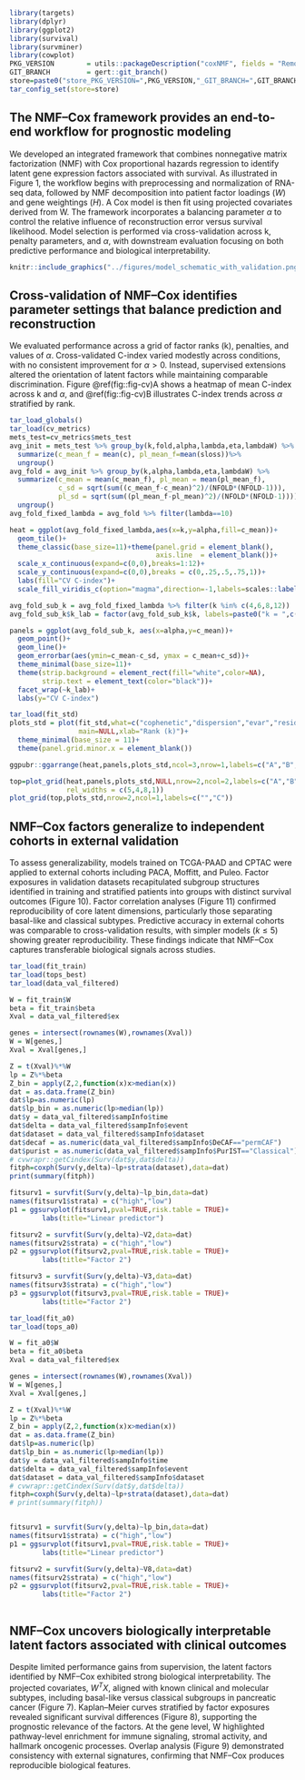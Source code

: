 ```r
library(targets)
library(dplyr)
library(ggplot2)
library(survival)
library(survminer)
library(cowplot)
PKG_VERSION        = utils::packageDescription("coxNMF", fields = "RemoteRef")
GIT_BRANCH         = gert::git_branch()
store=paste0("store_PKG_VERSION=",PKG_VERSION,"_GIT_BRANCH=",GIT_BRANCH)
tar_config_set(store=store)

```


## The NMF–Cox framework provides an end-to-end workflow for prognostic modeling

We developed an integrated framework that combines nonnegative matrix factorization (NMF) with Cox proportional hazards regression to identify latent gene expression factors associated with survival. As illustrated in Figure 1, the workflow begins with preprocessing and normalization of RNA-seq data, followed by NMF decomposition into patient factor loadings ($W$) and gene weightings ($H$). A Cox model is then fit using projected covariates derived from W. The framework incorporates a balancing parameter $\alpha$ to control the relative influence of reconstruction error versus survival likelihood. Model selection is performed via cross-validation across k, penalty parameters, and $\alpha$, with downstream evaluation focusing on both predictive performance and biological interpretability.

```r
knitr::include_graphics("../figures/model_schematic_with_validation.png")
```



## Cross-validation of NMF–Cox identifies parameter settings that balance prediction and reconstruction

We evaluated performance across a grid of factor ranks (k), penalties, and values of $\alpha$. Cross-validated C-index varied modestly across conditions, with no consistent improvement for 
$\alpha>0$. Instead, supervised extensions altered the orientation of latent factors while maintaining comparable discrimination. Figure \@ref(fig::fig-cv)A shows a heatmap of mean C-index across k and $\alpha$, and \@ref(fig::fig-cv)B illustrates C-index trends across $\alpha$ stratified by rank. 

```r
tar_load_globals()
tar_load(cv_metrics)
mets_test=cv_metrics$mets_test
avg_init = mets_test %>% group_by(k,fold,alpha,lambda,eta,lambdaW) %>%
  summarize(c_mean_f = mean(c), pl_mean_f=mean(sloss))%>%
  ungroup()
avg_fold = avg_init %>% group_by(k,alpha,lambda,eta,lambdaW) %>%
  summarize(c_mean = mean(c_mean_f), pl_mean = mean(pl_mean_f),
            c_sd = sqrt(sum((c_mean_f-c_mean)^2)/(NFOLD*(NFOLD-1))), 
            pl_sd = sqrt(sum((pl_mean_f-pl_mean)^2)/(NFOLD*(NFOLD-1))))%>%
  ungroup()
avg_fold_fixed_lambda = avg_fold %>% filter(lambda==10)

heat = ggplot(avg_fold_fixed_lambda,aes(x=k,y=alpha,fill=c_mean))+
  geom_tile()+
  theme_classic(base_size=11)+theme(panel.grid = element_blank(),
                                    axis.line  = element_blank())+
  scale_x_continuous(expand=c(0,0),breaks=1:12)+
  scale_y_continuous(expand=c(0,0),breaks = c(0,.25,.5,.75,1))+
  labs(fill="CV C-index")+
  scale_fill_viridis_c(option="magma",direction=-1,labels=scales::label_number(accuracy=0.01))

avg_fold_sub_k = avg_fold_fixed_lambda %>% filter(k %in% c(4,6,8,12))
avg_fold_sub_k$k_lab = factor(avg_fold_sub_k$k, labels=paste0("k = ",c(4,6,8,12)))

panels = ggplot(avg_fold_sub_k, aes(x=alpha,y=c_mean))+
  geom_point()+
  geom_line()+
  geom_errorbar(aes(ymin=c_mean-c_sd, ymax = c_mean+c_sd))+
  theme_minimal(base_size=11)+
  theme(strip.background = element_rect(fill="white",color=NA),
        strip.text = element_text(color="black"))+
  facet_wrap(~k_lab)+
  labs(y="CV C-index")

tar_load(fit_std)
plots_std = plot(fit_std,what=c("cophenetic","dispersion","evar","residuals","silhouette","sparseness"),
                 main=NULL,xlab="Rank (k)")+
  theme_minimal(base_size = 11)+
  theme(panel.grid.minor.x = element_blank())

ggpubr::ggarrange(heat,panels,plots_std,ncol=3,nrow=1,labels=c("A","B","C"),widths=c(5,4,6))

top=plot_grid(heat,panels,plots_std,NULL,nrow=2,ncol=2,labels=c("A","B","C",""),
              rel_widths = c(5,4,8,1))
plot_grid(top,plots_std,nrow=2,ncol=1,labels=c("","C"))


```

## NMF–Cox factors generalize to independent cohorts in external validation

To assess generalizability, models trained on TCGA-PAAD and CPTAC were applied to external cohorts including PACA, Moffitt, and Puleo. Factor exposures in validation datasets recapitulated subgroup structures identified in training and stratified patients into groups with distinct survival outcomes (Figure 10). Factor correlation analyses (Figure 11) confirmed reproducibility of core latent dimensions, particularly those separating basal-like and classical subtypes. Predictive accuracy in external cohorts was comparable to cross-validation results, with simpler models ($k\leq 5$) showing greater reproducibility. These findings indicate that NMF–Cox captures transferable biological signals across studies. 

```r
tar_load(fit_train)
tar_load(tops_best)
tar_load(data_val_filtered)

W = fit_train$W
beta = fit_train$beta
Xval = data_val_filtered$ex

genes = intersect(rownames(W),rownames(Xval))
W = W[genes,]
Xval = Xval[genes,]

Z = t(Xval)%*%W
lp = Z%*%beta
Z_bin = apply(Z,2,function(x)x>median(x))
dat = as.data.frame(Z_bin)
dat$lp=as.numeric(lp)
dat$lp_bin = as.numeric(lp>median(lp))
dat$y = data_val_filtered$sampInfo$time
dat$delta = data_val_filtered$sampInfo$event
dat$dataset = data_val_filtered$sampInfo$dataset
dat$decaf = as.numeric(data_val_filtered$sampInfo$DeCAF=="permCAF")
dat$purist = as.numeric(data_val_filtered$sampInfo$PurIST=="Classical")
# cvwrapr::getCindex(Surv(dat$y,dat$delta))
fitph=coxph(Surv(y,delta)~lp+strata(dataset),data=dat)
print(summary(fitph))

fitsurv1 = survfit(Surv(y,delta)~lp_bin,data=dat)
names(fitsurv1$strata) = c("high","low")
p1 = ggsurvplot(fitsurv1,pval=TRUE,risk.table = TRUE)+
        labs(title="Linear predictor")

fitsurv2 = survfit(Surv(y,delta)~V2,data=dat)
names(fitsurv2$strata) = c("high","low")
p2 = ggsurvplot(fitsurv2,pval=TRUE,risk.table = TRUE)+
        labs(title="Factor 2")

fitsurv3 = survfit(Surv(y,delta)~V3,data=dat)
names(fitsurv3$strata) = c("high","low")
p3 = ggsurvplot(fitsurv3,pval=TRUE,risk.table = TRUE)+
        labs(title="Factor 2")


```

```r
tar_load(fit_a0)
tar_load(tops_a0)

W = fit_a0$W
beta = fit_a0$beta
Xval = data_val_filtered$ex

genes = intersect(rownames(W),rownames(Xval))
W = W[genes,]
Xval = Xval[genes,]

Z = t(Xval)%*%W
lp = Z%*%beta
Z_bin = apply(Z,2,function(x)x>median(x))
dat = as.data.frame(Z_bin)
dat$lp=as.numeric(lp)
dat$lp_bin = as.numeric(lp>median(lp))
dat$y = data_val_filtered$sampInfo$time
dat$delta = data_val_filtered$sampInfo$event
dat$dataset = data_val_filtered$sampInfo$dataset
# cvwrapr::getCindex(Surv(dat$y,dat$delta))
fitph=coxph(Surv(y,delta)~lp+strata(dataset),data=dat)
# print(summary(fitph))


fitsurv1 = survfit(Surv(y,delta)~lp_bin,data=dat)
names(fitsurv1$strata) = c("high","low")
p1 = ggsurvplot(fitsurv1,pval=TRUE,risk.table = TRUE)+
        labs(title="Linear predictor")

fitsurv2 = survfit(Surv(y,delta)~V8,data=dat)
names(fitsurv2$strata) = c("high","low")
p2 = ggsurvplot(fitsurv2,pval=TRUE,risk.table = TRUE)+
        labs(title="Factor 2")



```




## NMF–Cox uncovers biologically interpretable latent factors associated with clinical outcomes

Despite limited performance gains from supervision, the latent factors identified by NMF–Cox exhibited strong biological interpretability. The projected covariates, $W^TX$, aligned with known clinical and molecular subtypes, including basal-like versus classical subgroups in pancreatic cancer (Figure 7). Kaplan–Meier curves stratified by factor exposures revealed significant survival differences (Figure 8), supporting the prognostic relevance of the factors. At the gene level, W highlighted pathway-level enrichment for immune signaling, stromal activity, and hallmark oncogenic processes. Overlap analysis (Figure 9) demonstrated consistency with external signatures, confirming that NMF–Cox produces reproducible biological features.

```r

```



